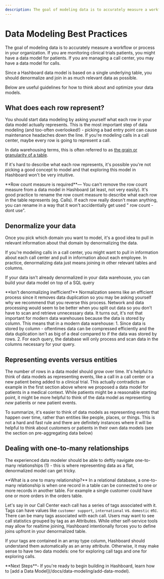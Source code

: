 ```yaml
---
description: The goal of modeling data is to accurately measure a workflow or process in your organization.
---
```



# Data Modeling Best Practices

The goal of modeling data is to accurately measure a workflow or process in your organization.
If you are monitoring clinical trials patients, you might have a data model for patients.
If you are managing a call center, you may have a data model for calls.

Since a Hashboard data model is based on a single underlying table, you should denormalize
and join in as much relevant data as possible.

Below are useful guidelines for how to think about and optimize your data models.

## What does each row represent?

You should start data modeling by asking yourself what each row in your data model actually represents. This is the most important step of data modeling (and too-often overlooked!) - picking a bad entry point can cause maintenance headaches down the line. If you're modeling calls in a call center, maybe every row is going to represent a call.

In data warehousing terms, this is often referred to as [the grain or granularity of a table](http://www.datamartist.com/data-granularity-avoid-going-against-the-grain).

If it's hard to describe what each row represents, it's possible you're not picking a good concept to model and that exploring this model in Hashboard won't be very intuitive.

<Callout type="info">
  **Row count measure is required**— You can't remove the row count measure from
  a data model in Hashboard (at least, not very easily). It's good practice to
  rename the row count measure to describe what each row in the table represents
  (eg. Calls). If each row really doesn't mean anything, you can rename in a way
  that it won't accidentially get used " row count - dont use".
</Callout>

## Denormalize your data

Once you pick which domain you want to model, it's a good idea to pull in relevant information about that domain by denormalizing the data.

If you're modeling calls in a call center, you might want to pull in information about each call center and pull in information about each employee. In practice, denormalizing data just means joining in other relevant tables and columns.

If your data isn't already denormalized in your data warehouse, you can build your data model on top of a SQL query

<Callout type="info">
  **Isn't denormalizing inefficient?** Normalization seems like an efficient
  process since it removes data duplication so you may be asking yourself why we
  recommend that you reverse this process. Network and data processing would
  seem to be better when you split out data so you don't have to scan and
  retrieve unnecessary data. It turns out, it's not that important for modern
  data warehouses because the data is stored by column. This means that in a
  modern data warehouse: 1. Since data is stored by column - oftentimes data can
  be compressed efficiently and the data duplication isn't as big of a deal
  compared to if the data was stored by rows. 2. For each query, the database
  will only process and scan data in the columns necessary for your query.
</Callout>

## Representing events versus entities

The number of rows in a data model should grow over time. It's helpful to think of data models as representing events, like a call in a call center or a new patient being added to a clinical trial. This actually contradicts an example in the first section above where we proposed a data model for patients in a medical context. While patients might be a reasonable starting point, it might be more helpful to think of the data model as representing _new_ patients or new patient events.

To summarize, it's easier to think of data models as representing events that happen over time, rather than entities like people, places, or things. This is not a hard and fast rule and there are definitely instances where it will be helpful to think about customers or patients in their own data models (see the section on pre-aggregating data below)

## Dealing with one-to-many relationships

The experienced data modeler should be able to deftly navigate one-to-many relationships (1) - this is where representing data as a flat, denormalized model can get tricky.

<Callout type="info">
  **What is a one to many relationship?** In a relational database, a
  one-to-many relationship is when one record in a table can be connected to one
  or more records in another table. For example a single customer could have one
  or more orders in the orders table.
</Callout>

Let's say in our Call Center each call has a series of tags associated with it. Tags can have values like `customer support`, `international` vs. `domestic` etc. There can be many tags associated with each call. Users may want to see call statistics grouped by tag as an Attributes. While other self-service tools may allow for realtime joining, Hashboard intentionally forces you to define joins upfront in your denormalized table.

If your tags are contained in an array type column, Hashboard should understand them automatically as an array attribute. Otherwise, it may make sense to have two data models: one for exploring call tags and one for exploring calls.

<Callout>
  **Next Steps**- If you're ready to begin building in Hashboard, learn how to
  [add a Data Model](/docs/data-modeling/add-data-model).
</Callout>
